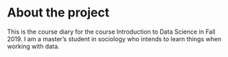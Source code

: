
# About the project

This is the course diary for the course Introduction to Data Science in Fall 2019. 
I am a master's student in sociology who intends to learn things when working with data. 

